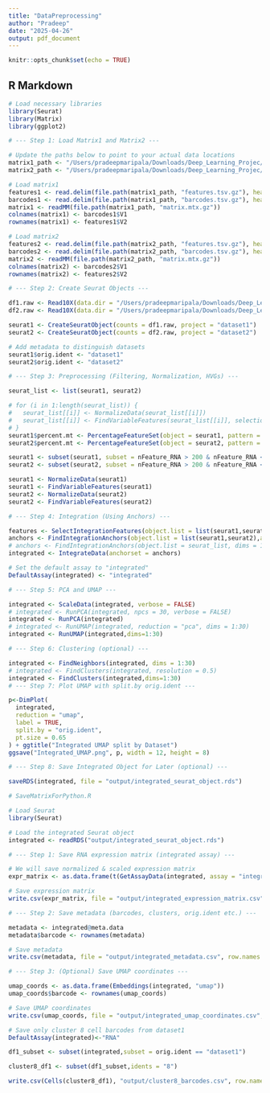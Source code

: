 ```yaml
---
title: "DataPreprocessing"
author: "Pradeep"
date: "2025-04-26"
output: pdf_document
---
```


```r
knitr::opts_chunk$set(echo = TRUE)
```

## R Markdown

```r
# Load necessary libraries
library(Seurat)
library(Matrix)
library(ggplot2)

# --- Step 1: Load Matrix1 and Matrix2 ---

# Update the paths below to point to your actual data locations
matrix1_path <- "/Users/pradeepmaripala/Downloads/Deep_Learning_Projec/scRNA/matrix1"
matrix2_path <- "/Users/pradeepmaripala/Downloads/Deep_Learning_Projec/scRNA/matrix2"

# Load matrix1
features1 <- read.delim(file.path(matrix1_path, "features.tsv.gz"), header=FALSE)
barcodes1 <- read.delim(file.path(matrix1_path, "barcodes.tsv.gz"), header=FALSE)
matrix1 <- readMM(file.path(matrix1_path, "matrix.mtx.gz"))
colnames(matrix1) <- barcodes1$V1
rownames(matrix1) <- features1$V2

# Load matrix2
features2 <- read.delim(file.path(matrix2_path, "features.tsv.gz"), header=FALSE)
barcodes2 <- read.delim(file.path(matrix2_path, "barcodes.tsv.gz"), header=FALSE)
matrix2 <- readMM(file.path(matrix2_path, "matrix.mtx.gz"))
colnames(matrix2) <- barcodes2$V1
rownames(matrix2) <- features2$V2

# --- Step 2: Create Seurat Objects ---

df1.raw <- Read10X(data.dir = "/Users/pradeepmaripala/Downloads/Deep_Learning_Projec/scRNA/matrix1")
df2.raw <- Read10X(data.dir = "/Users/pradeepmaripala/Downloads/Deep_Learning_Projec/scRNA/matrix2")

seurat1 <- CreateSeuratObject(counts = df1.raw, project = "dataset1")
seurat2 <- CreateSeuratObject(counts = df2.raw, project = "dataset2")

# Add metadata to distinguish datasets
seurat1$orig.ident <- "dataset1"
seurat2$orig.ident <- "dataset2"

# --- Step 3: Preprocessing (Filtering, Normalization, HVGs) ---

seurat_list <- list(seurat1, seurat2)

# for (i in 1:length(seurat_list)) {
#   seurat_list[[i]] <- NormalizeData(seurat_list[[i]])
#   seurat_list[[i]] <- FindVariableFeatures(seurat_list[[i]], selection.method = "vst", nfeatures = 2000)
# }
seurat1$percent.mt <- PercentageFeatureSet(object = seurat1, pattern = "^mt-")
seurat2$percent.mt <- PercentageFeatureSet(object = seurat2, pattern = "^mt-")

seurat1 <- subset(seurat1, subset = nFeature_RNA > 200 & nFeature_RNA < 2500 & percent.mt < 5)
seurat2 <- subset(seurat2, subset = nFeature_RNA > 200 & nFeature_RNA < 2500 & percent.mt < 5)

seurat1 <- NormalizeData(seurat1)
seurat1 <- FindVariableFeatures(seurat1)
seurat2 <- NormalizeData(seurat2)
seurat2 <- FindVariableFeatures(seurat2)

# --- Step 4: Integration (Using Anchors) ---

features <- SelectIntegrationFeatures(object.list = list(seurat1,seurat2))
anchors <- FindIntegrationAnchors(object.list = list(seurat1,seurat2),anchor.features = features)
# anchors <- FindIntegrationAnchors(object.list = seurat_list, dims = 1:30)
integrated <- IntegrateData(anchorset = anchors)

# Set the default assay to "integrated"
DefaultAssay(integrated) <- "integrated"

# --- Step 5: PCA and UMAP ---

integrated <- ScaleData(integrated, verbose = FALSE)
# integrated <- RunPCA(integrated, npcs = 30, verbose = FALSE)
integrated <- RunPCA(integrated)
# integrated <- RunUMAP(integrated, reduction = "pca", dims = 1:30)
integrated <- RunUMAP(integrated,dims=1:30)

# --- Step 6: Clustering (optional) ---

integrated <- FindNeighbors(integrated, dims = 1:30)
# integrated <- FindClusters(integrated, resolution = 0.5)
integrated <- FindClusters(integrated,dims=1:30)
# --- Step 7: Plot UMAP with split.by orig.ident ---

p<-DimPlot(
  integrated, 
  reduction = "umap", 
  label = TRUE, 
  split.by = "orig.ident", 
  pt.size = 0.65
) + ggtitle("Integrated UMAP split by Dataset")
ggsave("Integrated_UMAP.png", p, width = 12, height = 8)

# --- Step 8: Save Integrated Object for Later (optional) ---

saveRDS(integrated, file = "output/integrated_seurat_object.rds")
```

```r
# SaveMatrixForPython.R

# Load Seurat
library(Seurat)

# Load the integrated Seurat object
integrated <- readRDS("output/integrated_seurat_object.rds")

# --- Step 1: Save RNA expression matrix (integrated assay) ---

# We will save normalized & scaled expression matrix
expr_matrix <- as.data.frame(t(GetAssayData(integrated, assay = "integrated", slot = "data")))

# Save expression matrix
write.csv(expr_matrix, file = "output/integrated_expression_matrix.csv", quote = FALSE)

# --- Step 2: Save metadata (barcodes, clusters, orig.ident etc.) ---

metadata <- integrated@meta.data
metadata$barcode <- rownames(metadata)

# Save metadata
write.csv(metadata, file = "output/integrated_metadata.csv", row.names = FALSE, quote = FALSE)

# --- Step 3: (Optional) Save UMAP coordinates ---

umap_coords <- as.data.frame(Embeddings(integrated, "umap"))
umap_coords$barcode <- rownames(umap_coords)

# Save UMAP coordinates
write.csv(umap_coords, file = "output/integrated_umap_coordinates.csv", row.names = FALSE, quote = FALSE)

# Save only cluster 8 cell barcodes from dataset1
DefaultAssay(integrated)<-"RNA" 

df1_subset <- subset(integrated,subset = orig.ident == "dataset1")

cluster8_df1 <- subset(df1_subset,idents = "8")

write.csv(Cells(cluster8_df1), "output/cluster8_barcodes.csv", row.names = FALSE, quote = FALSE)
```